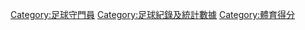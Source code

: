 [[Category:足球守門員|Category:足球守門員]]
[[Category:足球紀錄及統計數據|Category:足球紀錄及統計數據]]
[[Category:體育得分|Category:體育得分]]
